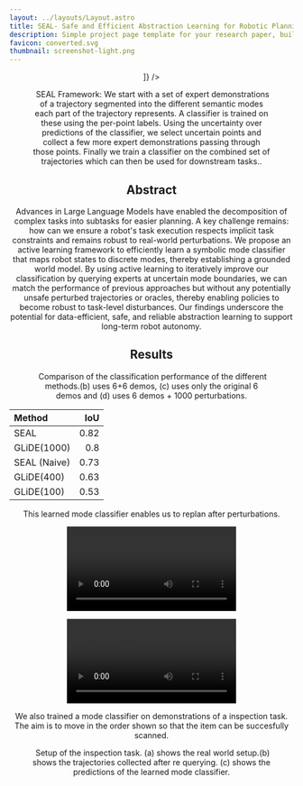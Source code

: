 ```yaml
---
layout: ../layouts/Layout.astro
title: SEAL- Safe and Efficient Abstraction Learning for Robotic Planning
description: Simple project page template for your research paper, built with Astro and Tailwind CSS
favicon: converted.svg
thumbnail: screenshot-light.png
---
```









<Header
  title={frontmatter.title}
  authors={[
    {
      name: "Akhil R Kurup",
      institution: "Indian Indian Institute of Science Bangalore",
    },
    {
      name: "Ravi Prakash",
      institution: "Indian Institute of Science Bangalore",
    },

  ]}
  />

<Figure>
  <Image slot="figure" source={draw_final} altText="Diagram illustrating our framework" />
  <span slot="caption">SEAL Framework: We start with a set of expert demonstrations of a trajectory segmented into
the different semantic modes each part of the trajectory represents. A classifier is trained on these
using the per-point labels. Using the uncertainty over predictions of the classifier, we select uncertain
points and collect a few more expert demonstrations passing through those points. Finally we train
a classifier on the combined set of trajectories which can then be used for downstream tasks..</span>
</Figure>

<HighlightedSection>

## Abstract

Advances in Large Language Models have enabled the decomposition of complex tasks into subtasks for easier planning.
A key challenge remains: how can we ensure a robot's task execution respects implicit task constraints and remains robust to real-world perturbations. 
We propose an active learning framework to efficiently learn a symbolic mode classifier that maps robot states to discrete modes, thereby establishing a grounded world model. 
By using active learning to iteratively improve our classification by querying experts at uncertain mode boundaries, we can match the performance of previous approaches but without any potentially unsafe perturbed trajectories or oracles, thereby enabling policies to become robust to task-level disturbances. 
Our findings underscore the potential for data-efficient, safe, and reliable abstraction learning to support long-term robot autonomy.


</HighlightedSection>

## Results

<Figure>
  <Image slot="figure" source={comparison} altText="Comaprison of different approaches" />
  <span slot="caption">Comparison of the classification performance of the different methods.(b) uses 6+6 demos, (c) uses only the original 6 demos and (d) uses 6 demos + 1000 perturbations.</span>
</Figure>

| Method | IoU |
|:---|---:|
| SEAL | 0.82 |
| GLiDE(1000) | 0.8 |
| SEAL (Naive) | 0.73 |
| GLiDE(400) | 0.63 |
| GLiDE(100) | 0.53 |

This learned mode classifier enables us to replan after perturbations.

<TwoColumns>
  <Figure slot="left">
    <Video slot="figure" source={naive} />
    <span slot="caption">The policy fails to respect mode sequence after perturbations.</span>
  </Figure>
  <Figure slot="right">
    <Video slot="figure" source={with_replanning} />
    <span slot="caption">The mode classifier helps in relplanning after perturbations. Since mode boundaries are also known we can plan around them as well.</span>
  </Figure>
</TwoColumns>


We also trained a mode classifier on demonstrations of a inspection task. The aim is to move in the order shown so that the item can be succesfully scanned.

<Figure>
  <Image slot="figure" source={robot_exp} altText="Real World robot experiment" />
  <span slot="caption">Setup of the inspection task. (a) shows the real world setup.(b) shows the trajectories collected after re querying. (c) shows the predictions of the learned mode classifier.</span>
</Figure>


